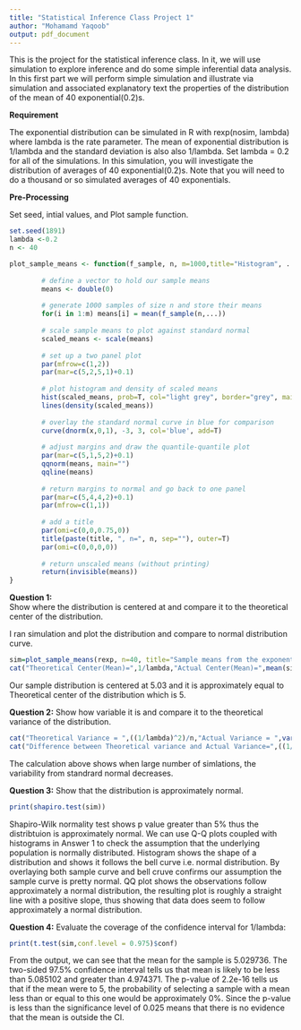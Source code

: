 ---
title: "Statistical Inference Class Project 1"
author: "Mohamamd Yaqoob"
output: pdf_document
---

This is the project for the statistical inference class. In it, we will use simulation to explore inference and do some simple inferential data analysis. In this first part we will perform simple simulation and illustrate via simulation and associated explanatory text the properties of the distribution of the mean of 40 exponential(0.2)s.  

**Requirement**

The exponential distribution can be simulated in R with rexp(nosim, lambda) where lambda is the rate parameter. The mean of exponential distribution is 1/lambda and the standard deviation is also also 1/lambda. Set lambda = 0.2 for all of the simulations. In this simulation, you will investigate the distribution of averages of 40 exponential(0.2)s. Note that you will need to do a thousand or so simulated averages of 40 exponentials.  

**Pre-Processing**

Set seed, intial values, and Plot sample function.  

```{r}
set.seed(1891)
lambda <-0.2
n <- 40
```


```{r, echo=FALSE}
plot_sample_means <- function(f_sample, n, m=1000,title="Histogram", ...) {
        
        # define a vector to hold our sample means
        means <- double(0)
        
        # generate 1000 samples of size n and store their means
        for(i in 1:m) means[i] = mean(f_sample(n,...))
        
        # scale sample means to plot against standard normal
        scaled_means <- scale(means)
        
        # set up a two panel plot
        par(mfrow=c(1,2))
        par(mar=c(5,2,5,1)+0.1)
        
        # plot histogram and density of scaled means
        hist(scaled_means, prob=T, col="light grey", border="grey", main=NULL, ylim=c(0,0.4))
        lines(density(scaled_means))
        
        # overlay the standard normal curve in blue for comparison
        curve(dnorm(x,0,1), -3, 3, col='blue', add=T)
        
        # adjust margins and draw the quantile-quantile plot
        par(mar=c(5,1,5,2)+0.1)
        qqnorm(means, main="")
        qqline(means)
        
        # return margins to normal and go back to one panel
        par(mar=c(5,4,4,2)+0.1)
        par(mfrow=c(1,1))
        
        # add a title
        par(omi=c(0,0,0.75,0))
        title(paste(title, ", n=", n, sep=""), outer=T)
        par(omi=c(0,0,0,0))
        
        # return unscaled means (without printing)
        return(invisible(means))
}

```

**Question 1:**  
Show where the distribution is centered at and compare it to the theoretical center of the distribution.  

I ran simulation and plot the distribution and compare to normal distribution curve.  

```{r}
sim=plot_sample_means(rexp, n=40, title="Sample means from the exponential distribution", rate=0.2)
cat("Theoretical Center(Mean)=",1/lambda,"Actual Center(Mean)=",mean(sim),"\n")
```
Our sample distribution is centered at 5.03 and it is approximately equal to Theoretical center of the distribution which is 5. 

**Question 2:**
Show how variable it is and compare it to the theoretical variance of the distribution.  

```{r}
cat("Theoretical Variance = ",((1/lambda)^2)/n,"Actual Variance = ",var(sim),"\n")
cat("Difference between Theoretical variance and Actual Variance=",((1/lambda)^2)/n - var(sim))
```
The calculation above shows when large number of simlations, the variability from standrard normal decreases.

**Question 3:**
Show that the distribution is approximately normal.  
```{r}
print(shapiro.test(sim))
```

Shapiro-Wilk normality test shows p value greater than 5% thus the distribtuion is approximately normal. We can use Q-Q plots coupled with histograms in Answer 1 to check the assumption that the underlying population is normally distributed.  Histogram shows the shape of a distribution and shows it follows the bell curve i.e. normal distribution.  By overlaying both sample curve and bell cruve confirms our assumption the sample curve is pretty normal.  QQ plot shows the observations follow approximately a normal distribution, the resulting plot is roughly a straight line with a positive slope, thus showing that data does seem to follow approximately a normal distribution.  

**Question 4:**
Evaluate the coverage of the confidence interval for 1/lambda:   

```{r}
print(t.test(sim,conf.level = 0.975)$conf)
```

From the output, we can see that the mean for the sample is 5.029736. The two-sided 97.5% confidence interval tells us that mean is likely to be less than 5.085102 and greater than 4.974371. The p-value of 2.2e-16 tells us that if the mean were to 5, the probability of selecting a sample with a mean less than or equal to this one would be approximately 0%.
Since the p-value is less than the significance level of 0.025 means that there is no evidence that the mean is outside the CI.

